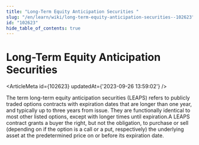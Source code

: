 ```yaml
---
title: "Long-Term Equity Anticipation Securities "
slug: "/en/learn/wiki/long-term-equity-anticipation-securities--102623"
id: "102623"
hide_table_of_contents: true
---
```



# Long-Term Equity Anticipation Securities 

<ArticleMeta id={102623} updatedAt={'2023-09-26 13:59:02'} />
<div className='border-solid border-b border-t-0 my-4 border-[var(--ifm-color-gray-300)]' />

The term long-term equity anticipation securities (LEAPS) refers to publicly traded options contracts with expiration dates that are longer than one year, and typically up to three years from issue. They are functionally identical to most other listed options, except with longer times until expiration.A LEAPS contract grants a buyer the right, but not the obligation, to purchase or sell (depending on if the option is a call or a put, respectively) the underlying asset at the predetermined price on or before its expiration date.
